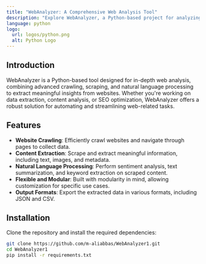 ```yaml
---
title: "WebAnalyzer: A Comprehensive Web Analysis Tool"
description: "Explore WebAnalyzer, a Python-based project for analyzing and extracting meaningful insights from websites using advanced crawling and scraping techniques."
language: python
logo:
  url: logos/python.png
  alt: Python Logo
---
```


## Introduction

WebAnalyzer is a Python-based tool designed for in-depth web analysis, combining advanced crawling, scraping, and natural language processing to extract meaningful insights from websites. Whether you're working on data extraction, content analysis, or SEO optimization, WebAnalyzer offers a robust solution for automating and streamlining web-related tasks.

## Features

- **Website Crawling**: Efficiently crawl websites and navigate through pages to collect data.
- **Content Extraction**: Scrape and extract meaningful information, including text, images, and metadata.
- **Natural Language Processing**: Perform sentiment analysis, text summarization, and keyword extraction on scraped content.
- **Flexible and Modular**: Built with modularity in mind, allowing customization for specific use cases.
- **Output Formats**: Export the extracted data in various formats, including JSON and CSV.

## Installation

Clone the repository and install the required dependencies:

```bash
git clone https://github.com/m-aliabbas/WebAnalyzer1.git
cd WebAnalyzer1
pip install -r requirements.txt
```